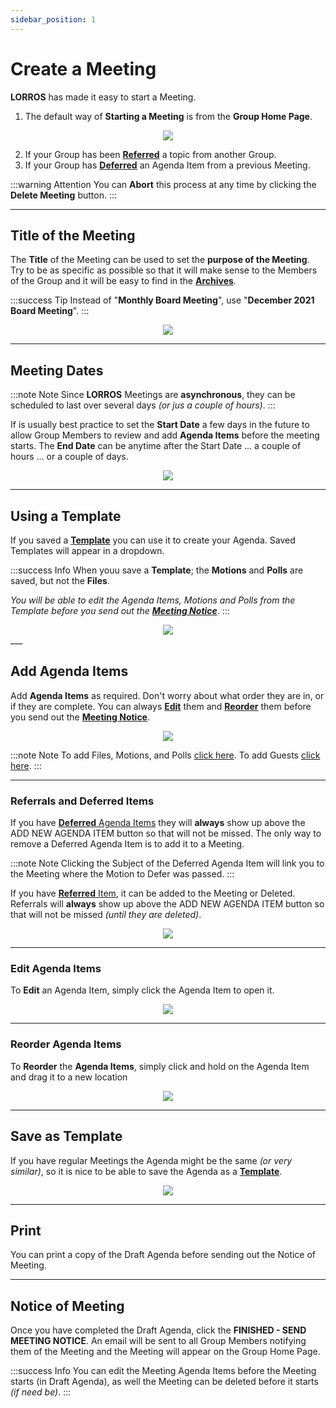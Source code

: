 ```yaml
---
sidebar_position: 1
---
```



# Create a Meeting

**LORROS** has made it easy to start a Meeting.

1. The default way of **Starting a Meeting** is from the **Group Home Page**.

<center>
	<img src={useBaseUrl('/img/administration/groupHome-1b.jpg')} />
</center>

2. If your Group has been [**Referred**](../groups/tabs#referred-meetings) a topic from another Group.
3. If your Group has [**Deferred**](../groups/tabs#deferrals) an Agenda Item from a previous Meeting.

:::warning Attention
You can **Abort** this process at any time by clicking the **Delete Meeting** button.
:::

---

## Title of the Meeting

The **Title** of the Meeting can be used to set the **purpose of the Meeting**. Try to be as specific as possible so that it will make sense to the Members of the Group and it will be easy to find in the [**Archives**](../../docs/started/groupHome#archives).

:::success Tip
Instead of "**Monthly Board Meeting**", use "**December 2021 Board Meeting**".
:::

<center>
	<img src={useBaseUrl('/img/administration/meetings/title-1.gif')} />
</center>

---

## Meeting Dates

:::note Note
Since **LORROS** Meetings are **asynchronous**, they can be scheduled to last over several days _(or jus a couple of hours)_.
:::

If is usually best practice to set the **Start Date** a few days in the future to allow Group Members to review and add **Agenda Items** before the meeting starts. The **End Date** can be anytime after the Start Date ... a couple of hours ... or a couple of days.

<center>
	<img src={useBaseUrl('/img/administration/meetings/dates-1.gif')} />
</center>

---

## Using a Template

If you saved a [**Template**](#save-as-template) you can use it to create your Agenda. Saved Templates will appear in a dropdown.

:::success Info
When youu save a **Template**; the **Motions** and **Polls** are saved, but not the **Files**.

_You will be able to edit the Agenda Items, Motions and Polls from the Template before you send out the [**Meeting Notice**](#notice-of-meeting)_.
:::

<center>
	<img src={useBaseUrl('/img/administration/meetings/temp-1.gif')} />
</center>
___

## Add Agenda Items

Add **Agenda Items** as required. Don't worry about what order they are in, or if they are complete. You can always [**Edit**](#edit-agenda-items) them and [**Reorder**](#reorder-agenda-items) them before you send out the [**Meeting Notice**](#notice-of-meeting).

<center>
	<img src={useBaseUrl('/img/administration/meetings/agenda-1.gif')} />
</center>

:::note Note
To add Files, Motions, and Polls [click here](../../docs/meetings/before/draftAgenda#adding-agenda-items).
To add Guests [click here](../discussions/extend#add-guests).
:::

---

### Referrals and Deferred Items

If you have [**Deferred** Agenda Items](./motions#deferral-motion) they will **always** show up above the ADD NEW AGENDA ITEM button so that will not be missed. The only way to remove a Deferred Agenda Item is to add it to a Meeting.

:::note Note
Clicking the Subject of the Deferred Agenda Item will link you to the Meeting where the Motion to Defer was passed.
:::

If you have [**Referred** Item](../groups/tabs#referred), it can be added to the Meeting or Deleted. Referrals will **always** show up above the ADD NEW AGENDA ITEM button so that will not be missed _(until they are deleted)_.

<center>
	<img src={useBaseUrl('/img/administration/meetings/ref-def-1.gif')} />
</center>

---

### Edit Agenda Items

To **Edit** an Agenda Item, simply click the Agenda Item to open it.

<center>
	<img src={useBaseUrl('/img/administration/meetings/edit-1.gif')} />
</center>

---

### Reorder Agenda Items

To **Reorder** the **Agenda Items**, simply click and hold on the Agenda Item and drag it to a new location

<center>
	<img src={useBaseUrl('/img/administration/meetings/reorder-1.gif')} />
</center>

---

## Save as Template

If you have regular Meetings the Agenda might be the same _(or very similar)_, so it is nice to be able to save the Agenda as a [**Template**](#using-a-template).

<center>
	<img src={useBaseUrl('/img/administration/meetings/template-1.gif')} />
</center>

---

## Print

You can print a copy of the Draft Agenda before sending out the Notice of Meeting.

---

## Notice of Meeting

Once you have completed the Draft Agenda, click the **FINISHED - SEND MEETING NOTICE**. An email will be sent to all Group Members notifying them of the Meeting and the Meeting will appear on the Group Home Page.

:::success Info
You can edit the Meeting Agenda Items before the Meeting starts (in Draft Agenda), as well the Meeting can be deleted before it starts _(if need be)_.
:::
